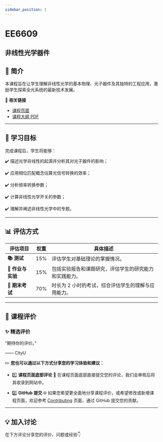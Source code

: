 ```yaml
---
sidebar_position: 1
---
```


# EE6609
## 非线性光学器件

## **📘 简介**
本课程旨在让学生理解非线性光学的基本物理、光子器件及其独特的工程应用，激励学生探索全光系统的最新技术发展。

🔗 **相关链接**
- [课程页面](https://www.cityu.edu.hk/catalogue/pg/202526/course/EE6609.htm)
- [课程大纲 PDF](https://www.cityu.edu.hk/catalogue/pg/202526/course/EE6609.pdf)

---

## **🎯 学习目标**

完成课程后，学生将能够：

✔️ 描述光学非线性的起源并分析其对光子器件的影响；

✔️ 应用相位匹配概念估算光信号转换的效率；

✔️ 分析频率转换参数；

✔️ 计算非线性光学开关的参数；

✔️ 理解并阐述非线性光学中的专题。

---

## **📊 评估方式**

| **评估项目**          | **权重** | **具体描述**                                                                                       |
|----------------------|---------|---------------------------------------------------------------------------------------------------|
| **📚 测试**            | 15%     | 评估学生对基础理论的掌握情况。                                                                    |
| **📝 作业与实验**       | 15%     | 包括实验报告和课题研究，评估学生的研究能力和实践能力。                                             |
| **📖 期末考试**       | 70%     | 时长为 2 小时的考试，综合评估学生的理解与应用能力。                                                |

---

## **💬 课程评价**

### ✨ **精选评价**
<div className={commentStyles.commentBox}>
    <p className={commentStyles.commentText}>
        “期待你的评价。”
    </p>
    <p className={commentStyles.commentAuthor}>—— CityU</p>
</div>

✏️ **您也可以通过以下方式分享您的学习体验和建议：**

- 1️⃣ **课程页面底部评论**
💬 在课程页面底部直接提交您的评论，我们会审核后将其收录到网站中。

- 2️⃣ **GitHub 提交**
🌐 如果您希望更全面地分享课程评价，或希望修改或新增课程页面，欢迎参考 [Contributing](/contributing) 页面，通过 GitHub 提交您的贡献。

---

## **💡 加入讨论**

在下方评论分享您的评价、问题或经验👇
<Utterances />
